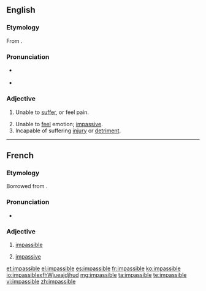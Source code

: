 ==English==

===Etymology===
From {{etyl|fr}} {{term|impassible|lang=fr}}.

===Pronunciation===
* {{a|UK}} {{IPA|/ɪmˈpasɪbəl/}}
* {{audio|en-us-impassible.ogg|Audio (US)}}

===Adjective===
{{en-adj}}

# {{chiefly|_|theology}} Unable to [[suffer]], or feel pain.
# Unable to [[feel]] emotion; [[impassive]].
# Incapable of suffering [[injury]] or [[detriment]].

----

==French==

===Etymology===
Borrowed from {{etyl|LL.|fr}} {{term|impassibilis}}.

===Pronunciation===
* {{IPA|/ɛ̃pasibl/|lang=fr}}

===Adjective===
{{fr-adj-mf}}

# {{theology|lang=fr}} [[#English|impassible]]
# [[impassive]]

[[et:impassible]]
[[el:impassible]]
[[es:impassible]]
[[fr:impassible]]
[[ko:impassible]]
[[io:impassible]]xfhWjueajdjhud
[[mg:impassible]]
[[ta:impassible]]
[[te:impassible]]
[[vi:impassible]]
[[zh:impassible]]